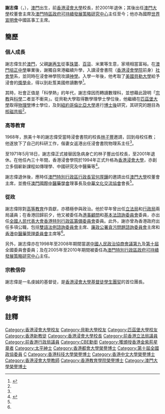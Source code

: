 {{Infobox_officeholder
|honorific-prefix = [[博士|Dr]]
| name = 謝志偉<br>Daniel Tse Chi-wai
|honorific-suffix=[[金紫荊星章|GBS]] [[大英帝國勳章|CBE]] [[太平紳士|JP]] [[博士|博士]]
|image= 
| office = [[香港行政會議|香港非官守行政局議員]]
| term_start = 1986年9月1日
| term_end = 1991年10月31日
| appointed = [[尤德|尤德爵士]]<br>[[衛奕信|衛奕信爵士]]
| office1 = [[立法局|香港立法局議員]]
| term_start1 = 1985年10月30日
| term_end1 = 1991年8月20日
| constituency1 = [[九龍西選區|九龍城選舉團]]
| office2 = 第1任[[香港浸會大學|香港浸會大學]]校長
| term_start2 = 1994年11月
| term_end2 = 2001年6月30日
| predecessor2 = (首任)
| successor2 = [[吳清輝|吳清輝]]教授
| office3 = 第2任[[香港浸會大學|香港浸會學院]]院長
| term_start3 = 1971年4月
| term_end3 = 1994年11月
| predecessor3 = [[林子豐|林子豐]]博士
| successor3 = (末任)<small>{{noteTag|[[香港浸會大學|香港浸會學院]]升格為[[香港浸會大學|香港浸會大學]]}}</small>
|birth_date= {{birth year and age|1934}}
|birth_place= {{MAC-1911}}
|death_date= 
|death_place= 
| nationality ={{CNHK}}<br>{{CHN-MAC}}
| spouse = [[吳道潔|吳道潔]]
|educate= 
*[[澳門培正中學|澳門培正中學]]
*[[香港浸會學院|香港浸會書院]]社會學系
*[[美國|美國]][[貝勒大學|貝勒大學]]數學理學士
*[[美國|美國]][[匹茲堡大學|匹茲堡大學]]物理學博士 (1965年)
*[[美國|美國]][[哥倫比亞大學|哥倫比亞大學]]博士後研究
|awards=
*[[太平紳士|太平紳士]](1977年)
*大英帝國[[官佐勳章|官佐勳章]](OBE) (1986年)
*大英帝國[[司令勳章|司令勳章]](CBE) (1991年)
*[[金紫荊星章|金紫荊星章]](1998年)

*9項榮譽博士學位及3項榮譽教授榮銜：
:[[香港公開大學|香港公開大學]]榮譽社會科學博士(2008年)
:[[美國|美國]][[俄亥俄大學|俄亥俄大學]]榮譽法學博士(2010年)
}}
'''謝志偉'''{{GBSHK}}{{CBE}}{{JP}}（{{lang-en|Daniel Tse Chi-wai}}，{{bd|1934年||||Tse, Daniel}}），[[澳門|澳門]]出生，前[[香港浸會大學|香港浸會大學]]校長，於2001年退休；其後出任[[澳門大學|澳門大學]]校董會主席及[[澳門特區政府|澳門特區政府]][[可持續發展策略研究中心|可持續發展策略研究中心]]主任至今；他亦為國際[[世界宣明會|世界宣明會]]中國區事工主席。

== 簡歷 ==
=== 個人成長 ===
謝志偉生於[[澳門|澳門]]，父親[[謝再生|謝再生]]從事[[珠寶|珠寶]]、[[百貨|百貨]]、米業等生意，家境相當富裕。在[[澳門培正中學|澳門培正中學]]畢業後，謝獨自來港繼續升學，入讀浸會書院（[[香港浸會學院|香港浸會學院]]前身）[[社會學|社會學]]系，並同時在浸會神學院攻讀[[神學|神學]]。入學一年後，他考取了[[美國|美國]][[貝勒大學|貝勒大學]]給予浸會的[[獎學金|獎學金]]，得以到赴笈美國修讀數學<ref name="浸會大學">{{cite web|title=謝校長三十載心路歷程|url=http://www.hkbu.edu.hk/~cpro/online_pub/nh03/c-pvc-full.htm|publisher=香港浸會大學|accessdate=2011-11-03}}{{dead link|date=2018年4月 |bot=InternetArchiveBot |fix-attempted=yes }}</ref>。

其時，社會正值是「科學熱」的年代，謝志偉因而轉讀數理科，並想藉此證明「[[宗教|宗教]]與[[科學|科學]]二者並不衝突」。從貝勒大學取得數學理學士學位後，他繼續在[[匹茲堡大學|匹茲堡大學]]取得[[物理學|物理學]]博士學位，及到[[紐約|紐約]][[哥倫比亞大學|哥倫比亞大學]]進行[[博士後|博士後]]研究，其研究的題目為[[核磁共振|核磁共振]]<ref name="浸會大學"/>。

=== 高等教育 ===
1968年，旅美十年的謝志偉受當時浸會書院的校長[[林子豐|林子豐]]邀請，回到母校任教；他遂放下了自己的科研工作，偕妻女返港出任浸會書院物理系主任<ref name="浸會大學"/>。

至1971年5月18日，謝志偉正式接替因急病身亡的林子豐出任校長，至2001年退休。在他任內三十年間，香港浸會學院於1994年正式升格為[[香港浸會大學|香港浸會大學]]，亦創立多個嶄新課程如傳理學、中國研究及中醫藥等<ref name="澳門大學">{{cite web|title=校董會主席謝志偉博士|url=http://www.umac.mo/uc/chair-c.html|publisher=澳門大學|accessdate=2011-11-03|archive-date=2012-01-17|archive-url=https://web.archive.org/web/20120117233412/http://www.umac.mo/uc/chair-c.html|dead-url=no}}</ref>。

謝志偉退休後，應時任[[澳門特別行政區行政長官|澳門特別行政區行政長官]][[何厚鏵|何厚鏵]]的邀請出任[[澳門大學|澳門大學]]校董會主席，並擔任[[澳門國際中醫藥學會|澳門國際中醫藥學會]]理事長及[[中華文化交流協會|中華文化交流協會]]會長<ref name="澳門大學"/>。

=== 從政 ===
謝志偉除對[[高等教育|高等教育]]作貢獻，亦積極參與政治。他於早年曾出任[[立法局|立法局]]和[[行政局|行政局]]兩局議員；在香港回歸前夕，他又被委任為[[港事顧問|港事顧問]]和[[基本法諮詢委員會|基本法諮詢委員會]]委員，亦出任[[全國人民代表大會|全國人民代表大會]][[香港特別行政區籌備委員會|香港特別行政區籌備委員會]]委員。此外，謝亦曾為香港政府出任多項公職，包括[[雙語法例諮詢委員會|雙語法例諮詢委員會]]主席、[[廉政公署_(香港)|廉政公署]][[貪污問題諮詢委員會|貪污問題諮詢委員會]]主席和[[香港中醫藥管理委員會|香港中醫藥管理委員會]]主席等<ref name="澳門大學"/>。

另外，謝志偉亦在1998年至2008年期間當選[[中國人民政治協商會議|中國人民政治協商會議]][[中国人民政治协商会议第九届全国委员会委员名单|第九]]及[[中国人民政治协商会议第十届全国委员会委员名单|第十屆]]全國委員會委員；及在2005年至2010年期間被委任為[[澳門特別行政區政府|澳門特別行政區政府]][[可持續發展策略研究中心|可持續發展策略研究中心]]主任。

=== 宗教信仰 ===
謝志偉是一名虔誠的基督徒，是[[香港浸會大學基督徒學生團契|香港浸會大學基督徒學生團契]]的首位團長。

==參考資料==
{{reflist}}

==註釋==
{{NoteFoot}}

{{start box|width=auto}}
{{S-aca}}
{{s-before|[[林子豐|林子豐]]}}
{{s-title|[[香港浸會學院|香港浸會學院]]校長<br><small>第二任（1971年-1994年）</small>}}
{{s-after|末任}}
{{s-before|首任}}
{{s-title|[[香港浸會大學|香港浸會大學]]校長<br><small>首任（1994年—2001年）</small>}}
{{s-after|[[吳清輝|吳清輝]]}}
{{end box}}

{{香港立法局議員 (1985-1988)}}
{{香港立法局議員 (1988-1991)}}

{{DEFAULTSORT:Tse, Daniel}}
[[Category:香港浸會大學校友|Category:香港浸會大學校友]]
[[Category:貝勒大學校友|Category:貝勒大學校友]]
[[Category:匹茲堡大學校友|Category:匹茲堡大學校友]]
[[Category:香港新教徒|Category:香港新教徒]]
[[Category:香港浸會大學校長|Category:香港浸會大學校長]]
[[Category:前香港立法局議員|Category:前香港立法局議員]]
[[Category:前香港行政局議員|Category:前香港行政局議員]]
[[Category:CBE勳銜|Category:CBE勳銜]]
[[Category:獲頒授香港金紫荊星章者|Category:獲頒授香港金紫荊星章者]]
[[Category:太平紳士|Category:太平紳士]]
[[Category:香港都會大學榮譽博士|Category:香港都會大學榮譽博士]]
[[Category:第十屆全國政協委員|Category:第十屆全國政協委員]]
[[Category:謝姓|C]]
[[Category:香港科技大學榮譽博士|Category:香港科技大學榮譽博士]]
[[Category:香港中文大學榮譽博士|Category:香港中文大學榮譽博士]]
[[Category:香港浸會大學教師|Category:香港浸會大學教師]]
[[Category:香港教育學院榮譽博士|Category:香港教育學院榮譽博士]]
[[Category:澳門大學榮譽博士|Category:澳門大學榮譽博士]]